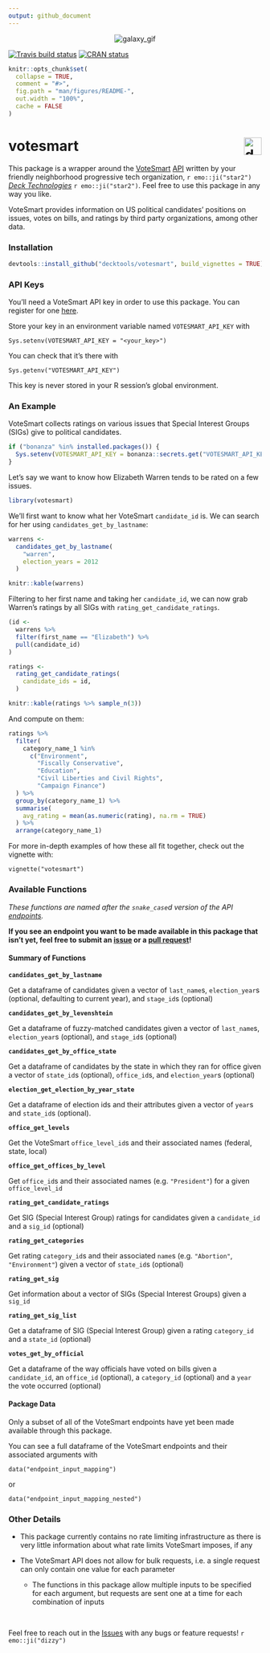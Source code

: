 ```yaml
---
output: github_document
---
```


<p align="center">
<img src="https://media.giphy.com/media/pD4mUFQR0ovmg/giphy.gif" alt="galaxy_gif">
</p>

<!-- badges: start -->
[![Travis build status](https://travis-ci.com/decktools/votesmart.svg?token=G3ZELzKsL1syAMRqs54K&branch=master)](https://travis-ci.com/decktools/votesmart) 
[![CRAN status](https://www.r-pkg.org/badges/version/votesmart)](https://CRAN.R-project.org/package=votesmart)
<!-- badges: end -->

```r
knitr::opts_chunk$set(
  collapse = TRUE,
  comment = "#>",
  fig.path = "man/figures/README-",
  out.width = "100%",
  cache = FALSE
)
```


votesmart <img src="./man/img/deck_logo.png" alt="deck" height="35px" align="right" />
====================================================================================

This package is a wrapper around the [VoteSmart](https://justfacts.votesmart.org/) [API](http://api.votesmart.org/docs/) written by your friendly neighborhood progressive tech organization, `r emo::ji("star2")` [*Deck Technologies*](https://www.deck.tools/) `r emo::ji("star2")`. Feel free to use this package in any way you like.

VoteSmart provides information on US political candidates' positions on issues, votes on bills, and ratings by third party organizations, among other data.


### Installation

``` r
devtools::install_github("decktools/votesmart", build_vignettes = TRUE)
```

### API Keys

You'll need a VoteSmart API key in order to use this package. You can register for one [here](https://votesmart.org/share/api#.XjxqEjJKjOQ).

Store your key in an environment variable named `VOTESMART_API_KEY` with

```
Sys.setenv(VOTESMART_API_KEY = "<your_key>")
```

You can check that it's there with

```
Sys.getenv("VOTESMART_API_KEY")
```

This key is never stored in your R session's global environment.

### An Example

VoteSmart collects ratings on various issues that Special Interest Groups (SIGs) give to political candidates.

```r
if ("bonanza" %in% installed.packages()) {
  Sys.setenv(VOTESMART_API_KEY = bonanza::secrets.get("VOTESMART_API_KEY"))
}
```

Let's say we want to know how Elizabeth Warren tends to be rated on a few issues.

```r
library(votesmart)
```


We'll first want to know what her VoteSmart `candidate_id` is. We can search for her using `candidates_get_by_lastname`:

```r
warrens <- 
  candidates_get_by_lastname(
    "warren", 
    election_years = 2012
  )

knitr::kable(warrens)
```

Filtering to her first name and taking her `candidate_id`, we can now grab Warren's ratings by all SIGs with `rating_get_candidate_ratings`.

```r
(id <- 
  warrens %>% 
  filter(first_name == "Elizabeth") %>% 
  pull(candidate_id)
)

ratings <- 
  rating_get_candidate_ratings(
    candidate_ids = id,
  )

knitr::kable(ratings %>% sample_n(3))
```

And compute on them:

```r
ratings %>% 
  filter(
    category_name_1 %in% 
      c("Environment", 
        "Fiscally Conservative",
        "Education", 
        "Civil Liberties and Civil Rights", 
        "Campaign Finance") 
  ) %>% 
  group_by(category_name_1) %>% 
  summarise(
    avg_rating = mean(as.numeric(rating), na.rm = TRUE)
  ) %>% 
  arrange(category_name_1)
```

For more in-depth examples of how these all fit together, check out the vignette with:

```
vignette("votesmart")
```

### Available Functions

*These functions are named after the `snake_case`d version of the API [endpoints](http://api.votesmart.org/docs/).*

**If you see an endpoint you want to be made available in this package that isn't yet, feel free to submit an [issue](https://github.com/decktools/votesmart/issues) or a [pull request](https://github.com/decktools/votesmart/pulls)!**


#### Summary of Functions

**`candidates_get_by_lastname`**

Get a dataframe of candidates given a vector of `last_name`s, `election_year`s (optional, defaulting to current year), and `stage_id`s (optional)

**`candidates_get_by_levenshtein`**

Get a dataframe of fuzzy-matched candidates given a vector of `last_name`s, `election_year`s (optional), and `stage_id`s (optional)

**`candidates_get_by_office_state`**

Get a dataframe of candidates by the state in which they ran for office given a vector of `state_id`s (optional), `office_id`s, and `election_year`s (optional)

**`election_get_election_by_year_state`**

Get a dataframe of election ids and their attributes given a vector of `year`s and `state_id`s (optional).

**`office_get_levels`**

Get the VoteSmart `office_level_id`s and their associated names (federal, state, local)

**`office_get_offices_by_level`**

Get `office_id`s and their associated names (e.g. `"President"`) for a given `office_level_id`

**`rating_get_candidate_ratings`** 

Get SIG (Special Interest Group) ratings for candidates given a `candidate_id` and a `sig_id` (optional)


**`rating_get_categories`**

Get rating `category_id`s and their associated `name`s (e.g. `"Abortion"`, `"Environment"`) given a vector of `state_id`s (optional)

**`rating_get_sig`**

Get information about a vector of SIGs (Special Interest Groups) given a `sig_id`


**`rating_get_sig_list`**

Get a dataframe of SIG (Special Interest Group) given a rating `category_id` and a `state_id` (optional)

**`votes_get_by_official`**

Get a dataframe of the way officials have voted on bills given a `candidate_id`, an `office_id` (optional), a `category_id` (optional) and a `year` the vote occurred (optional)


#### Package Data

Only a subset of all of the VoteSmart endpoints have yet been made available through this package.

You can see a full dataframe of the VoteSmart endpoints and their associated arguments with

```
data("endpoint_input_mapping")
```

or

```
data("endpoint_input_mapping_nested")
```

### Other Details

* This package currently contains no rate limiting infrastructure as there is very little information about what rate limits VoteSmart imposes, if any

* The VoteSmart API does not allow for bulk requests, i.e. a single request can only contain one value for each parameter
  * The functions in this package allow multiple inputs to be specified for each argument, but requests are sent one at a time for each combination of inputs
  
<br>

Feel free to reach out in the [Issues](https://github.com/decktools/votesmart/issues) with any bugs or feature requests! `r emo::ji("dizzy")`

